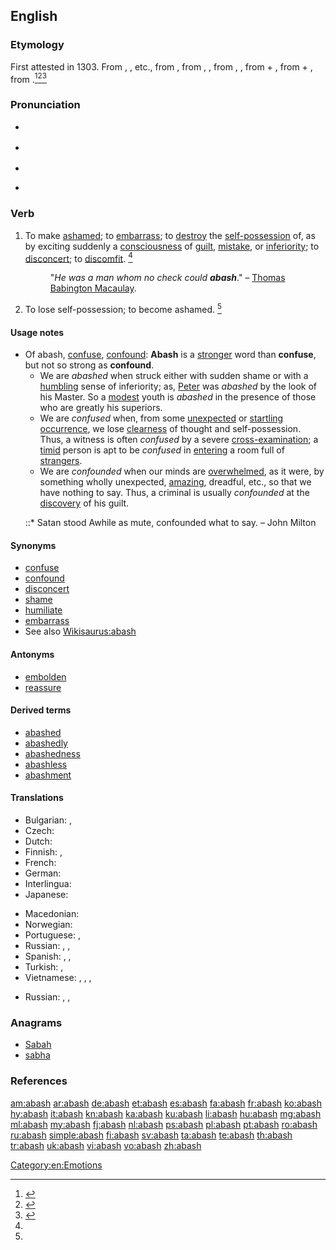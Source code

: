 ==English==

===Etymology===
First attested in 1303. From {{etyl|enm|en}} {{term|abaisen|lang=enm}}, {{term|abaishen}}, {{term|abashen||to gape with surprise|lang=enm}} etc., from {{etyl|xno|en}} {{term|abaiss|abaïss|lang=fro}}, from {{etyl|frm|en}} {{term|abair|lang=frm}}, {{term|abaisser|abaïsser|to astonish, alter|lang=frm}}, from {{etyl|fro|en}} {{term|esbaïr|lang=fro}}, {{term|ébahir|lang=fro}}, from {{term|es||utterly|lang=fro}} + {{term|bair||to [[astonish]]|lang=fro}}, from {{etyl|la|en}} {{term|ex-||out of|lang=la}} + {{term|baer||to gape|lang=la}}, from {{term|batāre||to yawn, gape|lang=la}}.<ref name=SOED>{{R:SOED5|page=2}}</ref><ref name=WI3>{{R:MW3 1976|page=2}}</ref><ref name=OXF>{{R:OCD2|page=2}}</ref>

===Pronunciation===
* {{a|RP}} {{IPA|/əˈbæʃ/|lang=en}}
* {{a|GenAm}} {{IPA|/əˈbæʃ/|lang=en}}
* {{audio|en-us-abash.ogg|Audio (US)|lang=en}}

* {{rhymes|æʃ|lang=en}}

===Verb===
{{en-verb|es}}

# {{context|transitive|lang=en}} To make [[ashamed]]; to [[embarrass]]; to [[destroy]] the [[self-possession]] of, as by exciting suddenly a [[consciousness]] of [[guilt]], [[mistake]], or [[inferiority]]; to [[disconcert]]; to [[discomfit]]. {{defdate|First attested from around (1150 to 1350).}}<ref name=SOED/>
#: "''He was a man whom no check could '''abash'''''." – [[w:Thomas Babington Macaulay|Thomas Babington Macaulay]].
# {{context|intransitive|obsolete|lang=en}} To lose self-possession; to become ashamed. {{defdate|Attested from around (1350 to 1470) until the late 16<sup>th</sup> century.}}<ref name=SOED/>

====Usage notes====
* Of abash, [[confuse]], [[confound]]: '''Abash''' is a [[stronger]] word than '''confuse''', but not so strong as '''confound'''.
** We are ''abashed'' when struck either with sudden shame or with a [[humbling]] sense of inferiority; as, [[Peter]] was ''abashed'' by the look of his Master. So a [[modest]] youth is ''abashed'' in the presence of those who are greatly his superiors.
** We are ''confused'' when, from some [[unexpected]] or [[startling]] [[occurrence]], we lose [[clearness]] of thought and self-possession. Thus, a witness is often ''confused'' by a severe [[cross-]]examination; a [[timid]] person is apt to be ''confused'' in [[entering]] a room full of [[strangers]].
** We are ''confounded'' when our minds are [[overwhelmed]], as it were, by something wholly unexpected, [[amazing]], dreadful, etc., so that we have nothing to say. Thus, a criminal is usually ''confounded'' at the [[discovery]] of his guilt.
*::* Satan stood Awhile as mute, confounded what to say. – John Milton

====Synonyms====
{{checksense}}
* [[confuse]]
* [[confound]]
* [[disconcert]]
* [[shame]]
* [[humiliate]]
* [[embarrass]]
* See also [[Wikisaurus:abash]]

====Antonyms====
* [[embolden]]
* [[reassure]]

====Derived terms====
* [[abashed]]
* [[abashedly]]
* [[abashedness]]
* [[abashless]]
* [[abashment]]

====Translations====
{{trans-top|to make ashamed, to embarrass}}
* Bulgarian: {{t+|bg|засрамвам}}, {{t+|bg|смущавам}}
* Czech: {{t|cs|zahanbit}}
* Dutch: {{t+|nl|beschamen}}
* Finnish: {{t|fi|saattaa häpeilemään}}, {{t|fi|saattaa hämille}}
* French: {{t+|fr|confondre}}
* German: {{t+|de|beschämen}}
* Interlingua: {{t|ia|confunder}}
* Japanese: {{t-check|ja|狼狽|tr=ろうばいさせる, roubaisaseru|alt=狼狽させる|sc=Jpan}} {{attention|ja|2=was "[[狼狽]]させる" - assumed inflected form or vocalised spelling; please verify if linking is acceptable. see [[User:Kephir/gadgets/xte#Translation_fixing]]}}
{{trans-mid}}
* Macedonian: {{t|mk|звунува|tr=zbunuva|sc=Cyrl}}
* Norwegian: {{t|no|gjøre skamfull}}
* Portuguese: {{t+|pt|envergonhar}}, {{t+|pt|confundir}}
* Russian: {{t+|ru|смущать|impf|tr=smuščát’}}, {{t+|ru|конфузить|impf|tr=konfúžit’|sc=Cyrl}}, {{t|ru|приводить в замешательство|impf|tr=privodít’ v zamešátel’stvo|sc=Cyrl}}
* Spanish: {{t+|es|confundir}}, {{t+|es|avergonzar}}, {{t+|es|abochornar}}
* Turkish: {{t+|tr|utandırmak}}, {{t+|tr|mahcup etmek}}
* Vietnamese: {{t-check|vi|[[làm]] [[bối rối]]}} {{attention|vi|2=was "[[làm]] [[bối rối]]" - assumed sum-of-parts; if an idiom, remove the wikilinks to the individual words. see [[User:Kephir/gadgets/xte#Translation_fixing]]}}, {{t-check|vi|lúng túng|alt=làm lúng túng}} {{attention|vi|2=was "làm [[lúng túng]]" - assumed inflected form or vocalised spelling; please verify if linking is acceptable. see [[User:Kephir/gadgets/xte#Translation_fixing]]}}, {{t-check|vi|luống cuống|alt=làm luống cuống}} {{attention|vi|2=was "làm [[luống cuống]]" - assumed inflected form or vocalised spelling; please verify if linking is acceptable. see [[User:Kephir/gadgets/xte#Translation_fixing]]}}, {{t-check|vi|ngượng nghịu|alt=làm ngượng nghịu}} {{attention|vi|2=was "làm [[ngượng nghịu]]" - assumed inflected form or vocalised spelling; please verify if linking is acceptable. see [[User:Kephir/gadgets/xte#Translation_fixing]]}}
{{trans-bottom}}

{{trans-top|obsolete: to lose self-possession; to become ashamed}}
* Russian: {{t+|ru|смутиться|pf|tr=smutít’sja|sc=Cyrl}}, {{t+|ru|сконфузиться|pf|tr=skonfúžit’sja|sc=Cyrl}}, {{t|ru|прийти в замешательство|pf|tr=prijtí v zamešátel’stvo|sc=Cyrl}}
{{trans-mid}}
{{trans-bottom}}

===Anagrams===
* [[Sabah#English|Sabah]]
* [[sabha#English|sabha]]

===References===
<references/>

[[Category:en:Emotions]]

[[am:abash]]
[[ar:abash]]
[[de:abash]]
[[et:abash]]
[[es:abash]]
[[fa:abash]]
[[fr:abash]]
[[ko:abash]]
[[hy:abash]]
[[it:abash]]
[[kn:abash]]
[[ka:abash]]
[[ku:abash]]
[[li:abash]]
[[hu:abash]]
[[mg:abash]]
[[ml:abash]]
[[my:abash]]
[[fj:abash]]
[[nl:abash]]
[[ps:abash]]
[[pl:abash]]
[[pt:abash]]
[[ro:abash]]
[[ru:abash]]
[[simple:abash]]
[[fi:abash]]
[[sv:abash]]
[[ta:abash]]
[[te:abash]]
[[th:abash]]
[[tr:abash]]
[[uk:abash]]
[[vi:abash]]
[[vo:abash]]
[[zh:abash]]